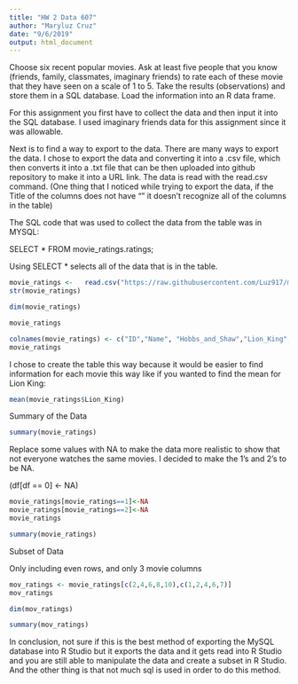 ---
title: "HW 2 Data 607"
author: "Maryluz Cruz"
date: "9/6/2019"
output: html_document
---

Choose six recent popular movies. Ask at least five people that you know (friends, family, classmates,
imaginary friends) to rate each of these movie that they have seen on a scale of 1 to 5. Take the results
(observations) and store them in a SQL database. Load the information into an R data frame.

For this assignment you first have to collect the data and then input it into the SQL database. I used imaginary friends data for this assignment since it was allowable. 

Next is to find a way to export to the data. There are many ways to export the data. I chose to export the data and converting it into a .csv file, which then converts it into a .txt file that can be then uploaded into github repository to make it into a URL link. The data is read with the read.csv command. (One thing that I noticed while trying to export the data, if the Title of the columns does not have "" it doesn't recognize all of the columns in the table) 

The SQL code that was used to collect the data from the table was in MYSQL:

SELECT * FROM movie_ratings.ratings;

Using SELECT * selects all of the data that is in the table. 



```{r}
movie_ratings <-   read.csv("https://raw.githubusercontent.com/Luz917/moviesrated/master/movratings.txt", stringsAsFactors = FALSE)
str(movie_ratings)
```

```{r}
dim(movie_ratings)
```


```{r}
movie_ratings
```

```{r}
colnames(movie_ratings) <- c("ID","Name", "Hobbs_and_Shaw","Lion_King", "Good_Boys","Spiderman_Far_From_Home", "Dora_the_Explorer","Angry_Birds_2" )
movie_ratings
```

I chose to create the table this way because it would be easier to find information for each movie this way like if you wanted to find the mean for Lion King:

```{r}
mean(movie_ratings$Lion_King)
```

Summary of the Data 

```{r}
summary(movie_ratings)
```

Replace some values with NA to make the data more realistic to show that not everyone watches the same movies. I decided to make the 1's and 2's to be NA.

(df[df == 0] <- NA)

```{r}
movie_ratings[movie_ratings==1]<-NA
movie_ratings[movie_ratings==2]<-NA
movie_ratings
```


```{r}
summary(movie_ratings)
```

Subset of Data

Only including even rows, and only 3 movie columns
```{r}
mov_ratings <- movie_ratings[c(2,4,6,8,10),c(1,2,4,6,7)]
mov_ratings
```

```{r}
dim(mov_ratings)
```

```{r}
summary(mov_ratings)
```


In conclusion, not sure if this is the best method of exporting the MySQL database into R Studio but it exports the data and it gets read into R Studio and you are still able to manipulate the data and create a subset in R Studio. And the other thing is that not much sql is used in order to do this method. 

